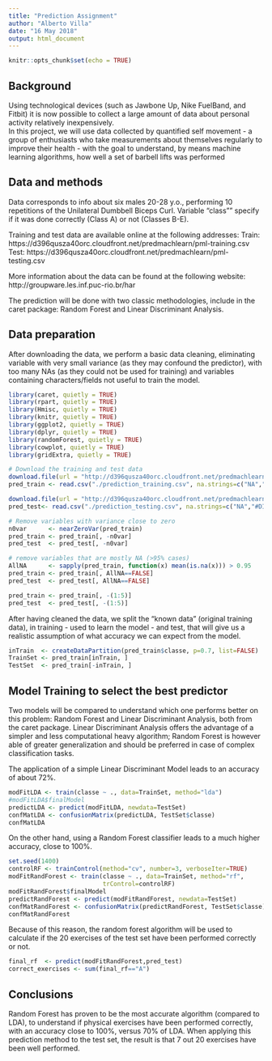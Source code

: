---
title: "Prediction Assignment"
author: "Alberto Villa"
date: "16 May 2018"
output: html_document
---

```{r setup, include=FALSE}
knitr::opts_chunk$set(echo = TRUE)
```

## Background

Using technological devices (such as Jawbone Up, Nike FuelBand, and Fitbit) it is now possible to collect a large amount of data about personal activity relatively inexpensively.  
In this project, we will use data collected by quantified self movement - a group of enthusiasts who take measurements about themselves regularly to improve their health - with the goal to understand, by means machine learning algorithms, how well a set of barbell lifts was performed 


## Data and methods 
Data corresponds to info about six males 20-28 y.o., performing 10 repetitions of the Unilateral Dumbbell Biceps Curl. Variable "class"" specify if it was done correctly (Class A) or not (Classes B-E). 

Training and test data are available online at the following addresses:
Train: https://d396qusza40orc.cloudfront.net/predmachlearn/pml-training.csv
Test:  https://d396qusza40orc.cloudfront.net/predmachlearn/pml-testing.csv

More information about the data can be found at the following website: http://groupware.les.inf.puc-rio.br/har 


The prediction will be done with two classic methodologies, include in the caret package: Random Forest and Linear Discriminant Analysis.


## Data preparation
After downloading the data, we perform a basic data cleaning, eliminating variable with very small variance (as they may confound the predictor), with too many NAs (as they could not be used for training) and variables containing characters/fields not useful to train the model. 

```{r data, cache=TRUE}
library(caret, quietly = TRUE)
library(rpart, quietly = TRUE)
library(Hmisc, quietly = TRUE)
library(knitr, quietly = TRUE)
library(ggplot2, quietly = TRUE)
library(dplyr, quietly = TRUE)
library(randomForest, quietly = TRUE)
library(cowplot, quietly = TRUE)
library(gridExtra, quietly = TRUE)

# Download the training and test data
download.file(url = "http://d396qusza40orc.cloudfront.net/predmachlearn/pml-training.csv",  destfile = "./prediction_training.csv")
pred_train <- read.csv("./prediction_training.csv", na.strings=c("NA","#DIV/0!",""))

download.file(url = "http://d396qusza40orc.cloudfront.net/predmachlearn/pml-testing.csv", destfile = "./prediction_testing.csv")
pred_test<- read.csv("./prediction_testing.csv", na.strings=c("NA","#DIV/0!",""))

# Remove variables with variance close to zero
n0var      <- nearZeroVar(pred_train)
pred_train <- pred_train[, -n0var]
pred_test  <- pred_test[, -n0var] 

# remove variables that are mostly NA (>95% cases)
AllNA      <- sapply(pred_train, function(x) mean(is.na(x))) > 0.95
pred_train <- pred_train[, AllNA==FALSE]
pred_test  <- pred_test[, AllNA==FALSE]

pred_train <- pred_train[, -(1:5)]
pred_test  <- pred_test[, -(1:5)]
```

After having cleaned the data, we split the "known data" (original training data), in training - used to learn the model - and test, that will give us a realistic assumption of what accuracy we can expect from the model.

```{r train_test}
inTrain  <- createDataPartition(pred_train$classe, p=0.7, list=FALSE)
TrainSet <- pred_train[inTrain, ]
TestSet  <- pred_train[-inTrain, ]
```

## Model Training to select the best predictor
Two models will be compared to understand which one performs better on this problem: Random Forest and Linear Discriminant Analysis, both from the caret package. Linear Discriminant Analysis offers the advantage of a simpler and less computational heavy algorithm; Random Forest is however able of greater generalization and should be preferred in case of complex classification tasks. 

The application of a simple Linear Discriminant Model leads to an accuracy of about 72%.
```{r lda}
modFitLDA <- train(classe ~ ., data=TrainSet, method="lda")
#modFitLDA$finalModel
predictLDA <- predict(modFitLDA, newdata=TestSet)
confMatLDA <- confusionMatrix(predictLDA, TestSet$classe)
confMatLDA
```

On the other hand, using a Random Forest classifier leads to a much higher accuracy, close to 100%. 

```{r rf, cache=TRUE}
set.seed(1400)
controlRF <- trainControl(method="cv", number=3, verboseIter=TRUE)
modFitRandForest <- train(classe ~ ., data=TrainSet, method="rf",
                          trControl=controlRF)
modFitRandForest$finalModel
predictRandForest <- predict(modFitRandForest, newdata=TestSet)
confMatRandForest <- confusionMatrix(predictRandForest, TestSet$classe)
confMatRandForest
```

Because of this reason, the random forest algorithm will be used to calculate if the 20 exercises of the test set have been performed correctly or not.

```{r prediction}
final_rf  <- predict(modFitRandForest,pred_test)
correct_exercises <- sum(final_rf=="A")
```

## Conclusions
Random Forest has proven to be the most accurate algorithm (compared to LDA), to understand if physical exercises have been performed correctly, with an accuracy close to 100%, versus 70% of LDA. When applying this prediction method to the test set, the result is that 7 out 20 exercises have been well performed.
